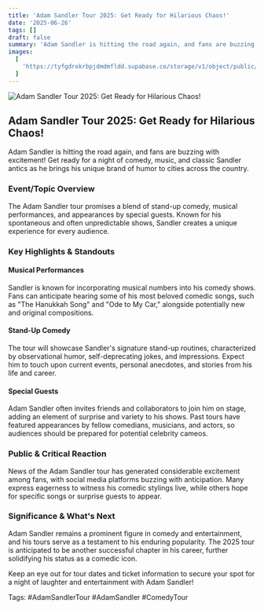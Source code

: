 ```yaml
---
title: 'Adam Sandler Tour 2025: Get Ready for Hilarious Chaos!'
date: '2025-06-26'
tags: []
draft: false
summary: 'Adam Sandler is hitting the road again, and fans are buzzing with excitement! Get ready for a night of comedy, music, and classic Sandler antics as he brings his unique brand of humor to cities across the country.'
images:
  [
    'https://tyfgdrokrbpjdmdmfldd.supabase.co/storage/v1/object/public/image/2025-06-26-12-05-35-292-04-00.jpg',
  ]
---
```


![Adam Sandler Tour 2025: Get Ready for Hilarious Chaos!](https://tyfgdrokrbpjdmdmfldd.supabase.co/storage/v1/object/public/image/2025-06-26-12-05-35-292-04-00.jpg)

## Adam Sandler Tour 2025: Get Ready for Hilarious Chaos!

Adam Sandler is hitting the road again, and fans are buzzing with excitement! Get ready for a night of comedy, music, and classic Sandler antics as he brings his unique brand of humor to cities across the country.

### Event/Topic Overview

The Adam Sandler tour promises a blend of stand-up comedy, musical performances, and appearances by special guests. Known for his spontaneous and often unpredictable shows, Sandler creates a unique experience for every audience.

### Key Highlights & Standouts

#### Musical Performances

Sandler is known for incorporating musical numbers into his comedy shows. Fans can anticipate hearing some of his most beloved comedic songs, such as "The Hanukkah Song" and "Ode to My Car," alongside potentially new and original compositions.

#### Stand-Up Comedy

The tour will showcase Sandler's signature stand-up routines, characterized by observational humor, self-deprecating jokes, and impressions. Expect him to touch upon current events, personal anecdotes, and stories from his life and career.

#### Special Guests

Adam Sandler often invites friends and collaborators to join him on stage, adding an element of surprise and variety to his shows. Past tours have featured appearances by fellow comedians, musicians, and actors, so audiences should be prepared for potential celebrity cameos.

### Public & Critical Reaction

News of the Adam Sandler tour has generated considerable excitement among fans, with social media platforms buzzing with anticipation. Many express eagerness to witness his comedic stylings live, while others hope for specific songs or surprise guests to appear.

### Significance & What's Next

Adam Sandler remains a prominent figure in comedy and entertainment, and his tours serve as a testament to his enduring popularity. The 2025 tour is anticipated to be another successful chapter in his career, further solidifying his status as a comedic icon.

Keep an eye out for tour dates and ticket information to secure your spot for a night of laughter and entertainment with Adam Sandler!

Tags: #AdamSandlerTour #AdamSandler #ComedyTour
